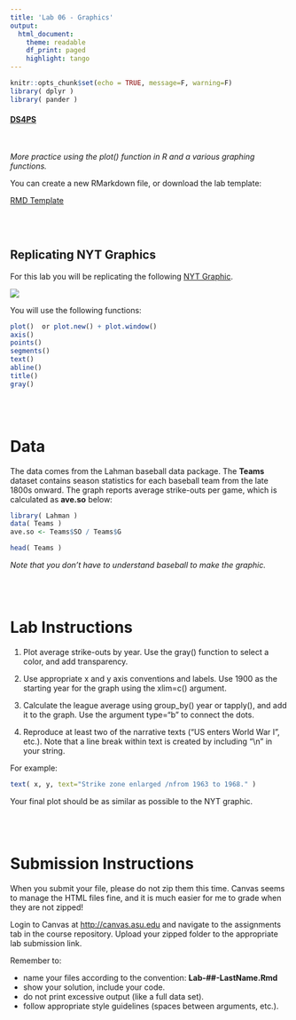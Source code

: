 ```yaml
---
title: 'Lab 06 - Graphics'
output:
  html_document:
    theme: readable
    df_print: paged
    highlight: tango
---
```


```r
knitr::opts_chunk$set(echo = TRUE, message=F, warning=F)
library( dplyr )
library( pander )
```

#### [DS4PS](https://ds4ps.github.io/course_website/)

<br>

*More practice using the plot() function in R and a various graphing functions.*

You can create a new RMarkdown file, or download the lab template: 

[RMD Template](https://cdn.rawgit.com/DS4PS/Data-Science-Class/c464d527/TEMPLATES/MarkdownTemplateSimple.Rmd)



<br><br>

## Replicating NYT Graphics

For this lab you will be replicating the following [NYT Graphic](https://archive.nytimes.com/www.nytimes.com/interactive/2013/03/29/sports/baseball/Strikeouts-Are-Still-Soaring.html?_r=0&ref=baseball). 

![](figures/strikeouts.png)

You will use the following functions:

```r
plot()  or plot.new() + plot.window()
axis()
points()
segments()
text()
abline()
title()
gray()
```




<br><br>

# Data

The data comes from the Lahman baseball data package. The **Teams** dataset contains season statistics for each baseball team from the late 1800s onward. The graph reports average strike-outs per game, which is calculated as **ave.so** below:


```r
library( Lahman )
data( Teams )
ave.so <- Teams$SO / Teams$G
```


```r
head( Teams )
```

*Note that you don't have to understand baseball to make the graphic.*


<br><br>








# Lab Instructions

1.	Plot average strike-outs by year. Use the gray() function to select a color, and add transparency.

2.	Use appropriate x and y axis conventions and labels. Use 1900 as the starting year for the graph using the xlim=c() argument.

3.	Calculate the league average using group_by() year or tapply(), and add it to the graph. Use the argument type=“b” to connect the dots.

4.	Reproduce at least two of the narrative texts (“US enters World War I”, etc.). Note that a line break within text is created by including “\\n” in your string. 

For example:

```r
text( x, y, text="Strike zone enlarged /nfrom 1963 to 1968." )
```


Your final plot should be as similar as possible to the NYT graphic. 

<br><br>




# Submission Instructions

When you submit your file, please do not zip them this time. Canvas seems to manage the HTML files fine, and it is much easier for me to grade when they are not zipped! 

Login to Canvas at <http://canvas.asu.edu> and navigate to the assignments tab in the course repository. Upload your zipped folder to the appropriate lab submission link.

Remember to:

* name your files according to the convention: **Lab-##-LastName.Rmd**
* show your solution, include your code.
* do not print excessive output (like a full data set).
* follow appropriate style guidelines (spaces between arguments, etc.).
